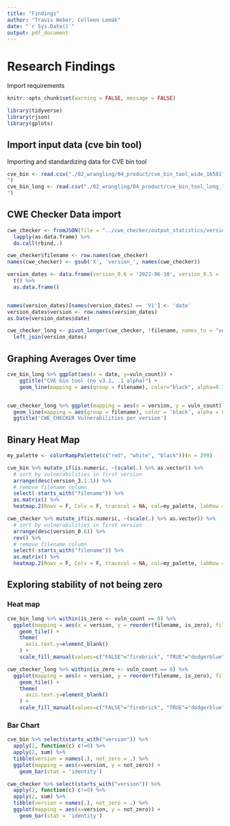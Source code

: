 ```yaml
---
title: "Findings"
author: "Travis Weber, Colleen Lemak"
date: "`r Sys.Date()`"
output: pdf_document
---
```


# Research Findings

Import requirements

```r
knitr::opts_chunk$set(warning = FALSE, message = FALSE) 
```

```r
library(tidyverse)
library(rjson)
library(gplots)
```

## Import input data (cve bin tool)

Importing and standardizing data for CVE bin tool

```r
cve_bin <- read.csv("./02_wrangling/04_product/cve_bin_tool_wide_1658175857.csv 
")
cve_bin_long <- read.csv("./02_wrangling/04_product/cve_bin_tool_long_1658175857.csv 
")
```

## CWE Checker Data import

```r
cwe_checker <- fromJSON(file = "../cwe_checker/output_statistics/version_results/parsed_results.json") %>%
  lapply(as.data.frame) %>%
  do.call(rbind,.)

cwe_checker$filename <- row.names(cwe_checker)
names(cwe_checker) <- gsub('X', 'version_', names(cwe_checker))

version_dates <- data.frame(version_0.6 = '2022-06-10', version_0.5 = '2021-07-05', version_0.4 = '2021-01-07') %>%
  t() %>%
  as.data.frame()


names(version_dates)[names(version_dates) == 'V1'] <- 'date'
version_dates$version <- row.names(version_dates)
as.Date(version_dates$date)

cwe_checker_long <- pivot_longer(cwe_checker, !filename, names_to = "version", values_to = "vuln_count") %>%
  left_join(version_dates)
```

## Graphing Averages Over time

```r
cve_bin_long %>% ggplot(aes(x = date, y=vuln_count)) +
    ggtitle("CVE bin tool (no v3.1, .1 alpha)") +
    geom_line(mapping = aes(group = filename), color="black", alpha=0.1, size=2)


cwe_checker_long %>% ggplot(mapping = aes(x = version, y = vuln_count))+
  geom_line(mapping = aes(group = filename), color = 'black', alpha = 0.1, size = 2)+
  ggtitle('CWE_CHECKER Vulnerabilities per version')
```

## Binary Heat Map

```r
my_palette <- colorRampPalette(c("red", "white", "black"))(n = 299)

cve_bin %>% mutate_if(is.numeric, ~(scale(.) %>% as.vector)) %>%
  # sort by vulnerabilities in first version
  arrange(desc(version_3.1.1)) %>% 
  # remove filename column
  select(-starts_with("filename")) %>% 
  as.matrix() %>% 
  heatmap.2(Rowv = F, Colv = F, tracecol = NA, col=my_palette, labRow = F)

cwe_checker %>% mutate_if(is.numeric, ~(scale(.) %>% as.vector)) %>%
  # sort by vulnerabilities in first version
  arrange(desc(version_0.6)) %>% 
  rev() %>%
  # remove filename column
  select(-starts_with("filename")) %>% 
  as.matrix() %>% 
  heatmap.2(Rowv = F, Colv = F, tracecol = NA, col=my_palette, labRow = F)
```

## Exploring stability of not being zero

### Heat map

```r
cve_bin_long %>% within(is_zero <- vuln_count == 0) %>%
  ggplot(mapping = aes(x = version, y = reorder(filename, is_zero), fill = is_zero)) +
    geom_tile() +
    theme(
      axis.text.y=element_blank()
    ) +
    scale_fill_manual(values=c("FALSE"="firebrick", "TRUE"="dodgerblue"))

cwe_checker_long %>% within(is_zero <- vuln_count == 0) %>%
  ggplot(mapping = aes(x = version, y = reorder(filename, is_zero), fill = is_zero)) +
    geom_tile() +
    theme(
      axis.text.y=element_blank()
    ) +
    scale_fill_manual(values=c("FALSE"="firebrick", "TRUE"="dodgerblue"))
```

### Bar Chart

```r
cve_bin %>% select(starts_with("version")) %>% 
  apply(2, function(c) c!=0) %>%
  apply(2, sum) %>% 
  tibble(version = names(.), not_zero = .) %>%
  ggplot(mapping = aes(x=version, y = not_zero)) +
    geom_bar(stat = 'identity')

cwe_checker %>% select(starts_with("version")) %>% 
  apply(2, function(c) c!=0) %>%
  apply(2, sum) %>% 
  tibble(version = names(.), not_zero = .) %>%
  ggplot(mapping = aes(x=version, y = not_zero)) +
    geom_bar(stat = 'identity')
```
